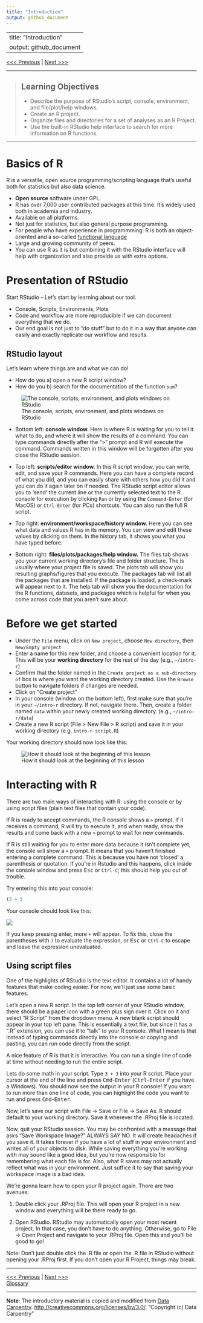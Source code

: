 ```yaml
---
title: "Introduction"
output: github_document
---
```

---
title: "Introduction"
output: github_document
---

[<<< Previous](../README.md) | [Next >>>](02-functions.md)

------------

> ## Learning Objectives
>
> * Describe the purpose of RStudio’s script, console, environment, and file/plot/help windows.
> * Create an R project.
> * Organize files and directories for a set of analyses as an R Project.
> * Use the built-in RStudio help interface to search for more information on R functions.

------------

# Basics of R

R is a versatile, open source programming/scripting language that's useful both
for statistics but also data science.

* **Open source** software under GPL.
* R has over 7,000 user contributed packages at this time. It's widely used both
  in academia and industry.
* Available on all platforms.
* Not just for statistics, but also general purpose programming.
* For people who have experience in programmming: R is both an object-oriented
  and a so-called [functional language](http://adv-r.had.co.nz/Functional-programming.html)
* Large and growing community of peers.
* You can use R as it is but combining it with the RStudio interface will help with organization and also provide us with extra options.


# Presentation of RStudio

Start RStudio -- Let's start by learning about our tool.

* Console, Scripts, Environments, Plots
* Code and workflow are more reproducible if we can document everything that we
  do.
* Our end goal is not just to "do stuff" but to do it in a way that anyone can
  easily and exactly replicate our workflow and results.
  
## RStudio layout

Let's learn where things are and what we can do!

* How do you a) open a new R script window?
* How do you b) search for the documentation of the function ```sum```?

![The console, scripts, environment, and plots windows on RStudio](https://github.com/connor-french/intro-r/blob/master/images/RStudioLayout.png)

* Bottom left: **console window.** Here is where R is waiting for you to tell it what to do, and where it will show the results of a command. You can type commands directly after the ">" prompt and R will execute the command. Commands written in this window will be forgotten after you close the RStudio session.

* Top left: **scripts/editor window.** In this R script window, you can write, edit, and save your R commands. Here you can have a complete record of what you did, and you can easily share with others how you did it and you can do it again later on if needed. The RStudio script editor allows you to 'send' the current line or the currently selected text to the R console for execution by clicking `Run` or by using the `Command-Enter` (for MacOS) or `Ctrl-Enter` (for PCs) shortcuts. You can also run the full R script.

* Top right: **environment/workspace/history window.** Here you can see what data and values R has in its memory. You can view and edit these values by clicking on them. In the history tab, it shows you what you have typed before.

* Bottom right: **files/plots/packages/help window.** The files tab shows you your current working directory's file and folder structure. The is usually where your project file is saved. The plots tab will show you resulting graphs/figures that you execute. The packages tab will list all the packages that are installed. If the package is loaded, a check-mark will appear next to it. The help tab will show you the documentation for the R functions, datasets, and packages which is helpful for when you come across code that you aren't sure about.

# Before we get started

* Under the `File` menu, click on `New project`, choose `New directory`, then
  `New/Empty project`
* Enter a name for this new folder, and choose a convenient location for
  it. This will be your **working directory** for the rest of the day
  (e.g., `~/intro-r`)
* Confirm that the folder named in the `Create project as a sub-directory of` box is where you want the working directory created. Use the `Browse` button to navigate folders if changes are needed.
* Click on "Create project"
* In your console (window on the bottom left), first make sure that you're in your `~/intro-r` directory. If not, navigate there. Then, create a folder named `data` within your newly created working directory.
  (e.g., `~/intro-r/data`)
* Create a new R script (File > New File > R script) and save it in your working
  directory (e.g. `intro-r-script.R`)

Your working directory should now look like this:

![How it should look at the beginning of this lesson](../images/r_starting_how_it_should_like.png)


# Interacting with R

There are two main ways of interacting with R: using the console or by using
script files (plain text files that contain your code).

If R is ready to accept commands, the R console shows a `>` prompt. If it
receives a command, R will try to execute it, and when ready, show the results and
come back with a new `>` prompt to wait for new commands.

If R is still waiting for you to enter more data because it isn't complete yet,
the console will show a `+` prompt. It means that you haven't finished entering
a complete command. This is because you have not 'closed' a parenthesis or
quotation. If you're in Rstudio and this happens, click inside the console
window and press <kbd>Esc</kbd> or `Ctrl-C`; this should help you out of trouble.

Try entering this into your console:

```r
(3 + 3
```

Your console chould look like this:

![](../images/unclosed-parentheses.png)

If you keep pressing enter, more `+` will appear. To fix this, close the parentheses with `)` to evaluate the expression, or <kbd>Esc</kbd> or `Ctrl-C` to escape and leave the expression unevaluated.

## Using script files

One of the highlights of RStudio is the text editor. It contains a lot of handy features that make coding easier. For now, we'll just use some basic features. 

Let's open a new R script. In the top left corner of your RStudio window, there should be a paper icon with a green plus sign over it. Click on it and select "R Script" from the dropdown menu. A new blank script should appear in your top left pane. This is essentially a text file, but since it has a ".R" extension, you can use it to "talk" to your R console. What I mean is that instead of typing commands directly into the console or copying and pasting, you can run code directly from the script. 

A nice feature of R is that it is interactive. You can run a single line of code at time without needing to run the entire script.

Lets do some math in your script. Type ```3 + 3``` into your R script. Place your cursor at the end of the line and press <kbd>Cmd</kbd>-<kbd>Enter</kbd> (<kbd>Ctrl</kbd>-<kbd>Enter</kbd> if you have a Windows). You should now see the output in your R console! If you want to run more than one line of code, you can highlight the code you want to run and press <kbd>Cmd</kbd>-<kbd>Enter</kbd>. 

Now, let's save our script with File -> Save or File -> Save As. R should default to your working directory. Save it wherever the .RProj file is located. 

Now, quit your RStudio session. You may be confronted with a message that asks "Save Workspace Image?" ALWAYS SAY NO. It will create headaches if you save it. It takes forever if you have a lot of stuff in your environment and writes all of your objects to disk. While saving everything you're working with may sound like a good idea, but you're now responsible for remembering what each file is for. Also, what R saves may not actually reflect what was in your environment. Just suffice it to say that saving your workspace image is a bad idea.

We're gonna learn how to open your R project again. There are two avenues: 

1) Double click your .RProj file. This will open your R project in a new window and everything will be there ready to go.

2) Open RStudio. RStudio may automatically open your most recent project. In that case, you don't have to do anything. Otherwise, go to File -> Open Project and navigate to your .RProj file. Open this and you'll be good to go!

Note: Don't just double click the .R file or open the .R file in RStudio without opening your .RProj first. If you don't open your R Project, things may break. 

-----

[<<< Previous](../README.md) | [Next >>>](02-functions.md)   
[Glossary](glossary.md)

-----

**Note**: The introductory material is copied and modified from [Data Carpentry](http://datacarpentry.org). [http://creativecommons.org/licenses/by/3.0/](http://creativecommons.org/licenses/by/3.0/).
"Copyright (c) Data Carpentry"